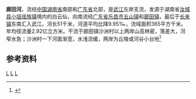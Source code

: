 {{Infobox River
  | river_name      = 廊田河
  | image_name      =
  | image_size      = 
  | caption         = 
  | origin          = [[湖南省|湖南省]][[汝城县|汝城县]][[小垣瑶族镇|小垣瑶族镇]]白云仙
  | mouth           = [[广东省|广东省]][[乐昌市|乐昌市]][[长来镇|长来镇]][[武江_(河流)|武江]]
  | basin_countries = 湖南省汝城县，广东省乐昌市
  | length          = 51 km
  | elevation       = 1611 m
  | mouth_elevation = 75 m
  | discharge       = 9.26 m<sup>3</sup>/s
  | watershed       = 365 km<sup>2</sup>
}}
'''廊田河'''，流经[[中国|中国]][[湖南省|湖南省]]南部和[[广东省|广东省]]北部，是[[武江_(河流)|武江]]左岸支流，发源于湖南省[[汝城县|汝城县]][[小垣瑶族镇|小垣瑶族镇]]境内的白云仙，向南流经[[广东省|广东省]][[乐昌市|乐昌市]][[五山镇_(乐昌市)|五山镇]]和[[廊田镇|廊田镇]]，最后于[[长来镇|长来镇]]东南汇入武江。河长51千米，河道平均比降9.95‰，流域面积365平方千米。年均径流量2.92亿立方米。干流于廊田镇沙洲村以上两岸山高林密，落差大，河窄水急；沙洲村一下河面渐宽，水浅流缓，两岸为丘陵或河谷小台地<ref name="中国河湖大典">{{cite book zh |author=《[[中国河湖大典|中国河湖大典]]》编纂委员会 |title=《中国河湖大典·珠江卷》 |format=M |edition=1 |location=北京 |publisher=中国水利水电出版社 |date=2013年1月 |pages=232页 |id= ISBN 978-7-5170-0561-2}}</ref>

==参考资料==
{{reflist}}
[[Category:北江水系|L]]
[[Category:湖南河流|L]]
[[Category:广东河流|L]]